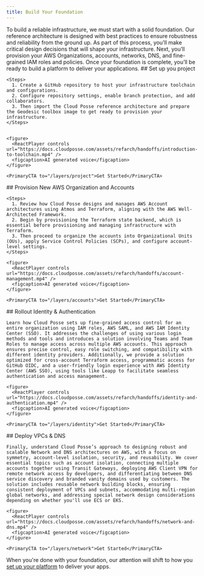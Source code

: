 ```yaml
---
title: Build Your Foundation
---
```


<Intro>
  To build a reliable infrastructure, we must start with a solid foundation. Our reference architecture is designed with best practices to ensure robustness and reliability from the ground up. As part of this process, you’ll make critical design decisions that will shape your infrastructure. Next, you’ll provision your AWS Organizations, accounts, networks, DNS, and fine-grained IAM roles and policies. Once your foundation is complete, you’ll be ready to build a platform to deliver your applications.
</Intro>

<Steps>

  <Step>
    ## <StepNumber/> Set up you project

    <Steps>
      1. Create a GitHub repository to host your infrastructure toolchain and configurations.
      2. Configure repository settings, enable branch protection, and add collaborators.
      3. Then import the Cloud Posse reference architecture and prepare the Geodesic toolbox image to get ready to provision your infrastructure.
    </Steps>


    <figure>
      <ReactPlayer controls url="https://docs.cloudposse.com/assets/refarch/handoffs/introduction-to-toolchain.mp4" />
      <figcaption>AI generated voice</figcaption>
    </figure>

    <PrimaryCTA to="/layers/project">Get Started</PrimaryCTA>
  </Step>

  <Step>
    ## <StepNumber/> Provision New AWS Organization and Accounts

    <Steps>
      1. Review how Cloud Posse designs and manages AWS Account architectures using Atmos and Terraform, aligning with the AWS Well-Architected Framework.
      2. Begin by provisioning the Terraform state backend, which is essential before provisioning and managing infrastructure with Terraform.
      3. Then proceed to organize the accounts into Organizational Units (OUs), apply Service Control Policies (SCPs), and configure account-level settings.
    </Steps>

    <figure>
      <ReactPlayer controls url="https://docs.cloudposse.com/assets/refarch/handoffs/account-management.mp4" />
      <figcaption>AI generated voice</figcaption>
    </figure>

    <PrimaryCTA to="/layers/accounts">Get Started</PrimaryCTA>
  </Step>

  <Step>
    ## <StepNumber/> Rollout Identity & Authentication

    Learn how Cloud Posse sets up fine-grained access control for an entire organization using IAM roles, AWS SAML, and AWS IAM Identity Center (SSO). It addresses the challenges of using various login methods and tools and introduces a solution involving Teams and Team Roles to manage access across multiple AWS accounts. This approach ensures precise control, easy role switching, and compatibility with different identity providers. Additionally, we provide a solution optimized for cross-account Terraform access, programmatic access for GitHub OIDC, and a user-friendly login experience with AWS Identity Center (AWS SSO), using tools like Leapp to facilitate seamless authentication and access management.

    <figure>
      <ReactPlayer controls url="https://docs.cloudposse.com/assets/refarch/handoffs/identity-and-authentication.mp4" />
      <figcaption>AI generated voice</figcaption>
    </figure>

    <PrimaryCTA to="/layers/identity">Get Started</PrimaryCTA>
  </Step>

  <Step>
    ## <StepNumber/> Deploy VPCs & DNS

    Finally, understand Cloud Posse’s approach to designing robust and scalable Network and DNS architectures on AWS, with a focus on symmetry, account-level isolation, security, and reusability. We cover essential topics such as account isolation, connecting multiple accounts together using Transit Gateways, deploying AWS Client VPN for remote network access by developers, and differentiating between DNS service discovery and branded vanity domains used by customers. The solution includes reusable network building blocks, ensuring consistent deployment of VPCs and subnets, accommodating multi-region global networks, and addressing special network design considerations depending on whether you'll use ECS or EKS.

    <figure>
      <ReactPlayer controls url="https://docs.cloudposse.com/assets/refarch/handoffs/network-and-dns.mp4" />
      <figcaption>AI generated voice</figcaption>
    </figure>

    <PrimaryCTA to="/layers/network">Get Started</PrimaryCTA>
  </Step>

</Steps>

When you're done with your foundation, our attention will shift to how you [set up your platform](/layers/platform) to deliver your apps.
